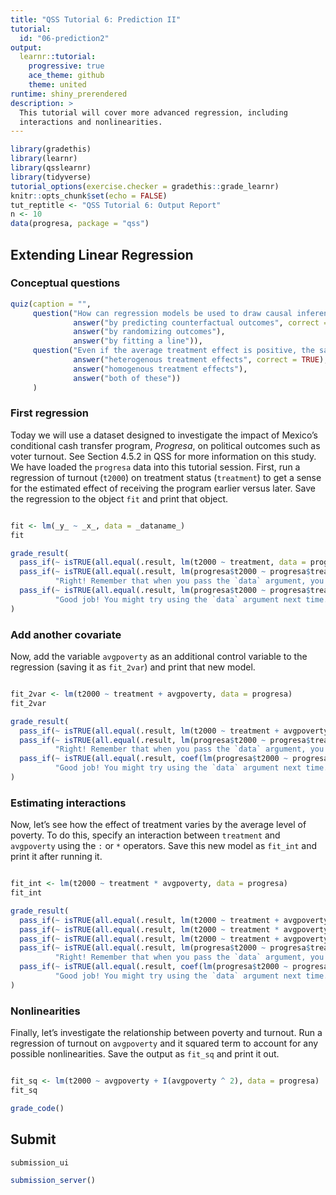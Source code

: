 ```yaml
---
title: "QSS Tutorial 6: Prediction II"
tutorial:
  id: "06-prediction2"
output:
  learnr::tutorial:
    progressive: true
    ace_theme: github
    theme: united
runtime: shiny_prerendered
description: >
  This tutorial will cover more advanced regression, including
  interactions and nonlinearities.
---
```


```r
library(gradethis)
library(learnr)
library(qsslearnr)
library(tidyverse)
tutorial_options(exercise.checker = gradethis::grade_learnr)
knitr::opts_chunk$set(echo = FALSE)
tut_reptitle <- "QSS Tutorial 6: Output Report"
n <- 10
data(progresa, package = "qss")
```

## Extending Linear Regression



### Conceptual questions

```r
quiz(caption = "",
     question("How can regression models be used to draw causal inference?",
              answer("by predicting counterfactual outcomes", correct = TRUE),
              answer("by randomizing outcomes"),
              answer("by fitting a line")),
     question("Even if the average treatment effect is positive, the same treatment may not affect everyone in the positive direction. This is an example of:",
              answer("heterogenous treatment effects", correct = TRUE),
              answer("homogenous treatment effects"),
              answer("both of these"))
     )
```


### First regression

Today we will use a dataset designed to investigate the impact of Mexico's conditional cash transfer program, _Progresa_, on political outcomes such as voter turnout. See Section 4.5.2 in QSS for more information on this study. We have loaded the `progresa` data into this tutorial session. First, run a regression of turnout (`t2000`) on treatment status (`treatment`) to get a sense for the estimated effect of receiving the program earlier versus later. Save the regression to the object `fit` and print that object.

```r


```

```r
fit <- lm(_y_ ~ _x_, data = _dataname_)
fit
```

```r
grade_result(
  pass_if(~ isTRUE(all.equal(.result, lm(t2000 ~ treatment, data = progresa)))),
  pass_if(~ isTRUE(all.equal(.result, lm(progresa$t2000 ~ progresa$treatment, data = progresa))),
          "Right! Remember that when you pass the `data` argument, you don't need to explicitly refer to the data frame in the formula."),
  pass_if(~ isTRUE(all.equal(.result, lm(progresa$t2000 ~ progresa$treatment))),
          "Good job! You might try using the `data` argument next time.")
)
```

### Add another covariate

Now, add the variable `avgpoverty` as an additional control variable to the regression (saving it as `fit_2var`) and print that new model.

```r


```

```r
fit_2var <- lm(t2000 ~ treatment + avgpoverty, data = progresa)
fit_2var
```

```r
grade_result(
  pass_if(~ isTRUE(all.equal(.result, lm(t2000 ~ treatment + avgpoverty, data = progresa)))),
  pass_if(~ isTRUE(all.equal(.result, lm(progresa$t2000 ~ progresa$treatment + progresa$avgpoverty, data = progresa))),
          "Right! Remember that when you pass the `data` argument, you don't need to explicitly refer to the data frame in the formula."),
  pass_if(~ isTRUE(all.equal(.result, coef(lm(progresa$t2000 ~ progresa$treatment + progresa$avgpoverty)))),
          "Good job! You might try using the `data` argument next time.")
)
```


### Estimating interactions

Now, let's see how the effect of treatment varies by the average level of poverty. To do this, specify an interaction between `treatment` and `avgpoverty` using the `:` or `*` operators. Save this new model as `fit_int` and print it after running it.

```r

```

```r
fit_int <- lm(t2000 ~ treatment * avgpoverty, data = progresa)
fit_int
```

```r
grade_result(
  pass_if(~ isTRUE(all.equal(.result, lm(t2000 ~ treatment + avgpoverty +  treatment:avgpoverty, data = progresa)))),
  pass_if(~ isTRUE(all.equal(.result, lm(t2000 ~ treatment * avgpoverty, data = progresa)))),
  pass_if(~ isTRUE(all.equal(.result, lm(t2000 ~ treatment + avgpoverty + treatment * avgpoverty, data = progresa)))),
  pass_if(~ isTRUE(all.equal(.result, lm(progresa$t2000 ~ progresa$treatment * progresa$avgpoverty, data = progresa))),
          "Right! Remember that when you pass the `data` argument, you don't need to explicitly refer to the data frame in the formula."),
  pass_if(~ isTRUE(all.equal(.result, coef(lm(progresa$t2000 ~ progresa$treatment * progresa$avgpoverty)))),
          "Good job! You might try using the `data` argument next time.")
)
```


### Nonlinearities

Finally, let's investigate the relationship between poverty and turnout. Run a regression of turnout on `avgpoverty` and it squared term to account for any possible nonlinearities. Save the output as `fit_sq` and print it out.

```r

```

```r
fit_sq <- lm(t2000 ~ avgpoverty + I(avgpoverty ^ 2), data = progresa)
fit_sq
```

```r
grade_code()
```

## Submit

```r
submission_ui
```

```r
submission_server()
```
